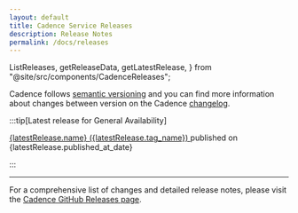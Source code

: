 ```yaml
---
layout: default
title: Cadence Service Releases
description: Release Notes
permalink: /docs/releases
---
```


  ListReleases,
  getReleaseData,
  getLatestRelease,
} from "@site/src/components/CadenceReleases";


Cadence follows [semantic versioning](https://semver.org/spec/v2.0.0.html) and you can find more information about changes between version on the Cadence [changelog](https://github.com/cadence-workflow/cadence/blob/master/CHANGELOG.md).

:::tip[Latest release for General Availability]

  <a href={latestRelease.html_url} target="_blank">{latestRelease.name} ({latestRelease.tag_name}) </a> published on {latestRelease.published_at_date}

:::

<ListReleases releases={releases}></ListReleases>

---

For a comprehensive list of changes and detailed release notes, please visit the [Cadence GitHub Releases page](https://github.com/cadence-workflow/cadence/releases).
